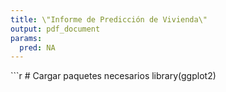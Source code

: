 ```yaml
---
title: \"Informe de Predicción de Vivienda\"
output: pdf_document
params:
  pred: NA
---
```


```r
# Cargar paquetes necesarios
library(ggplot2)
